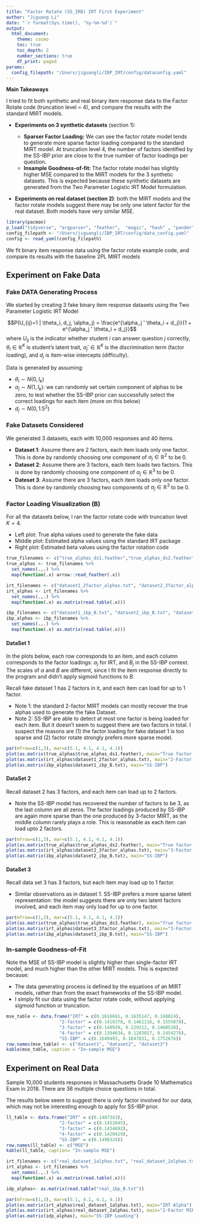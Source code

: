 ```yaml
---
title: "Factor Rotate (SS_IRB) IRT First Experiment"
author: "Jiguang Li"
date: "`r format(Sys.time(), '%y-%m-%d')`"
output: 
  html_document:
    theme: cosmo
    toc: true
    toc_depth: 2
    number_sections: true
    df_print: paged
params:
  config_filepath: "/Users/jiguangli/IBP_IRT/config/dataconfig.yaml"
---
```


**Main Takeaways**

I tried to fit both synthetic and real binary item response data to the Factor Rotate code (truncation level = 4), and compare the results with the standard MIRT models. 

- **Experiments on 3 synthetic datasets** (section 1): 

  - **Sparser Factor Loading:** We can see the factor rotate model tends to generate more sparse factor loading compared to the standard MIRT model. At truncation level 4, the number of factors identified by the SS-IBP prior are close to the true number of factor loadings per question.
  - **Insample Goodness-of-fit: ** The factor rotate model has slightly higher MSE compared to the MIRT models for the 3 synthetic datasets. This is expected because these synthetic datasets are generated from the  Two Parameter Logistic IRT Model formulation.
  
- **Experiments on real dataset (section 2)**: both the MIRT models and the factor rotate models suggest there may be only one latent factor for the real dataset. Both models have very similar MSE. 

```r
library(pacman)
p_load("tidyverse", "argparser", "feather",  "magic", "hash" , "pander", "knitr", "dplyr",  "plotmo", "caret",  "cvms", "magrittr", "arrow", "yaml", "plot.matrix")
config_filepath <- "/Users/jiguangli/IBP_IRT/config/data_config.yaml"
config <- read_yaml(config_filepath)
```

We fit binary item response data using the factor rotate example code, and compare its results with the baseline 2PL MIRT models

## Experiment on Fake Data

### Fake DATA Generating Process

We started by creating 3 fake binary item response datasets using the Two Parameter Logistic IRT Model

$$P(U_{ij}=1 | \theta_i, d_j, \alpha_j) = \frac{e^{\alpha_j ' \theta_i + d_j}}{1 + e^{\alpha_j ' \theta_i + d_j}}$$ where $U_{ij}$ is the indicator whether student $i$ can answer question $j$ correctly, $\theta_i \in \mathbb R^{K}$ is student's latent trait, $\alpha_j' \in \mathbb R^{K}$ is the discrimination term (factor loading), and $d_j$ is item-wise intercepts (difficulty).

Data is generated by assuming:

-   $\theta_i \sim N(0, I_k)$
-   $\alpha_j \sim N(1, I_k)$: we can randomly set certain component of alphas to be zero, to test whether the SS-IBP prior can successfully select the correct loadings for each item (more on this below)
-   $d_j \sim N(0, 1.5^2)$

### Fake Datasets Considered

We generated 3 datasets, each with 10,000 responses and 40 items.

-   **Dataset 1**: Assume there are 2 factors, each item loads only one factor. This is done by randomly choosing one component of $\alpha_j \in \mathbb R^2$ to be 0.
-   **Dataset 2**: Assume there are 3 factors, each item loads two factors. This is done by randomly choosing one component of $\alpha_j \in \mathbb R^3$ to be 0.
-   **Dateset 3**: Assume there are 3 factors, each item loads only one factor. This is done by randomly choosing two components of $\alpha_j \in \mathbb R^3$ to be 0.

### Factor Loading Visualization (B)

For all the datasets below, I ran the factor rotate code with truncation level $K=4$.

-   Left plot: True alpha values used to generate the fake data
-   Middle plot: Estimated alpha values using the standard IRT package
- Right plot: Estimated beta values using the factor rotation code

```r
true_filenames <- c("true_alphas_ds1.feather","true_alphas_ds2.feather", "true_alphas_ds3.feather")
true_alphas <- true_filenames %>%
  set_names(.,.) %>%
  map(function(.x) arrow::read_feather(.x))

irt_filenames <- c("dataset1_2factor_alphas.txt", "dataset2_3factor_alphas.txt", "dataset3_3factor_alphas.txt")
irt_alphas <- irt_filenames %>%
  set_names(.,.) %>%
  map(function(.x) as.matrix(read.table(.x)))

ibp_filenames <- c("dataset1_ibp_B.txt", "dataset2_ibp_B.txt", "dataset3_ibp_B.txt")
ibp_alphas <- ibp_filenames %>%
  set_names(.,.) %>%
  map(function(.x) as.matrix(read.table(.x)))

```

#### DataSet 1

In the plots below, each row corresponds to an item, and each column corresponds to the factor loadings: $\alpha_j$ for IRT, and $B_j$ in the SS-IBP context. The scales of $\alpha$ and $B$ are different, since I fit the item response directly to the program and didn't apply sigmoid functions to $B$.

Recall fake dataset 1 has 2 factors in it, and each item can load for up to 1 factor. 

- Note 1: the standard 2-factor MIRT models can mostly recover the true alphas used to generate the fake Dataset.
- Note 2: SS-IBP are able to detect at most one factor is being loaded for each item. But it doesn't seem to suggest there are two factors in total. I suspect the reasons are (1) the factor loading for fake dataset 1 is too sparse and (2) factor rotate strongly prefers more sparse model. 

```r
par(mfrow=c(1,3), mar=c(5.1, 4.1, 4.1, 4.1))
plot(as.matrix(true_alphas$true_alphas_ds1.feather), main="True factor loading")
plot(as.matrix(irt_alphas$dataset1_2factor_alphas.txt), main="2-Factor MIRT Alpha")
plot(as.matrix(ibp_alphas$dataset1_ibp_B.txt), main="SS-IBP")
```

#### DataSet 2

Recall dataset 2 has 3 factors, and each item can load up to 2 factors.

- Note the SS-IBP model has recovered the number of factors to be 3, as the last column are all zeros. The factor loadings produced by SS-IBP are again more sparse than the one produced by 3-factor MIRT, as the middle column rarely plays a role. This is reasonable as each item can load upto 2 factors.

```r
par(mfrow=c(1,3), mar=c(5.1, 4.1, 4.1, 4.1))
plot(as.matrix(true_alphas$true_alphas_ds2.feather), main="True factor loading")
plot(as.matrix(irt_alphas$dataset2_3factor_alphas.txt), main="3-Factor MIRT Alpha")
plot(as.matrix(ibp_alphas$dataset2_ibp_B.txt), main="SS-IBP")
```

#### DataSet 3

Recall data set 3 has 3 factors, but each item may load up to 1 factor.

- Similar observations as in dataset 1. SS-IBP prefers a more sparse latent representation: the model suggests there are only two latent factors involved, and each item may only load for up to one factor.

```r
par(mfrow=c(1,3), mar=c(5.1, 4.1, 4.1, 4.1))
plot(as.matrix(true_alphas$true_alphas_ds3.feather), main="True factor loading")
plot(as.matrix(irt_alphas$dataset3_3factor_alphas.txt), main="3-Factor MIRT Alpha")
plot(as.matrix(ibp_alphas$dataset3_ibp_B.txt), main="SS-IBP")
```


### In-sample Goodness-of-Fit

Note the MSE of SS-IBP model is slightly higher than single-factor IRT model, and much higher than the other MIRT models. This is expected because:

- The data generating process is defined by the equations of an MIRT models, rather than from the exact frameworks of the SS-IBP model.
- I simply fit our data using the factor rotate code, without applying sigmoid function or truncation. 

```r
mse_table <- data.frame("IRT" = c(0.1616661, 0.1635147, 0.168824),                     
                    "2-factor" = c(0.1416378, 0.1461116, 0.1555878),
                    "3-factor" = c(0.140939, 0.129212, 0.1460538),
                    "4-factor" = c(0.1394634, 0.1283017, 0.1454276),
                    "SS-IBP" = c(0.1649493, 0.1647031, 0.1752676))
row.names(mse_table) <- c("dataset1", "dataset2", "dataset3")
kable(mse_table, caption = "In-sample MSE")

```

## Experiment on Real Data

Sample 10,000 students responses in Massachusetts Grade 10 Mathematics Exam in 2018. There are 36 multiple choice questions in total.

The results below seem to suggest there is only factor involved for our data, which may not be interesting enough to apply for SS-IBP prior.

```r
ll_table <- data.frame("IRT" = c(0.1407343),                     
                    "2-factor" = c(0.1451045),
                    "3-factor" = c(0.1434692),
                    "4-factor" = c(0.1420429),
                    "SS-IBP" = c(0.1498324))
row.names(ll_table) <- c("MSE")
kable(ll_table, caption= "In-sample MSE")
```

```r
irt_filenames <- c("real_dataset_1alphas.txt", "real_dataset_2alphas.txt", "real_dataset_3alphas.txt")
irt_alphas <- irt_filenames %>%
  set_names(.,.) %>%
  map(function(.x) as.matrix(read.table(.x)))

idp_alphas<- as.matrix(read.table("real_ibp_B.txt"))


```


```r
par(mfrow=c(1,3), mar=c(5.1, 4.1, 4.1, 4.1))
plot(as.matrix(irt_alphas$real_dataset_1alphas.txt), main="IRT Alpha")
plot(as.matrix(irt_alphas$real_dataset_2alphas.txt), main="2-Factor MIRT Alpha")
plot(as.matrix(idp_alphas), main="SS-IBP Loading")
```

